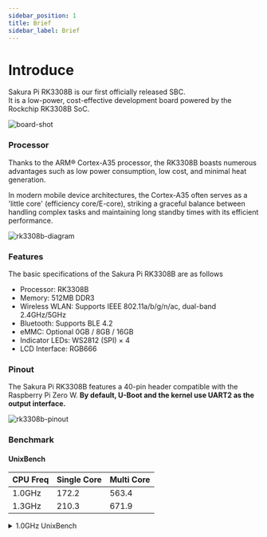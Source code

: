 ```yaml
---
sidebar_position: 1
title: Brief
sidebar_label: Brief
---
```


# Introduce

Sakura Pi RK3308B is our first officially released SBC.  
It is a low-power, cost-effective development board powered by the Rockchip RK3308B SoC.

![board-shot](./img/board-shot.webp)

### Processor

Thanks to the ARM® Cortex-A35 processor, the RK3308B boasts numerous advantages such as low power consumption, low cost, and minimal heat generation.

In modern mobile device architectures, the Cortex-A35 often serves as a 'little core' (efficiency core/E-core), striking a graceful balance between handling complex tasks and maintaining long standby times with its efficient performance.

![rk3308b-diagram](./img/rk3308b-diagram.jpg)

### Features
The basic specifications of the Sakura Pi RK3308B are as follows
- Processor: RK3308B
- Memory: 512MB DDR3
- Wireless WLAN: Supports IEEE 802.11a/b/g/n/ac, dual-band 2.4GHz/5GHz
- Bluetooth: Supports BLE 4.2
- eMMC: Optional 0GB / 8GB / 16GB
- Indicator LEDs: WS2812 (SPI) × 4
- LCD Interface: RGB666

### Pinout

The Sakura Pi RK3308B features a 40-pin header compatible with the Raspberry Pi Zero W.
**By default, U-Boot and the kernel use UART2 as the output interface.**

![rk3308b-pinout](./img/board-pinout.svg)

### Benchmark

#### UnixBench

|CPU Freq|Single Core|Multi Core|
|--|--|--|
|1.0GHz|172.2|563.4|
|1.3GHz|210.3|671.9|

<details>
  <summary>1.0GHz UnixBench</summary>
  ```
  ========================================================================
   BYTE UNIX Benchmarks (Version 5.1.3)

   System: sakurapi-rk3308b: GNU/Linux
   OS: GNU/Linux -- 6.12.23-current-rockchip64 -- #2 SMP PREEMPT Thu Apr 10 20:39:41 HKT 2025
   Machine: aarch64 (unknown)
   Language: en_US.utf8 (charmap="UTF-8", collate="UTF-8")
   CPU 0: ARM Cortex-A35 (48.0 bogomips)
          CPU Features: fp asimd evtstrm aes pmull sha1 sha2 crc32 cpuid
   CPU 1: ARM Cortex-A35 (48.0 bogomips)
          CPU Features: fp asimd evtstrm aes pmull sha1 sha2 crc32 cpuid
   CPU 2: ARM Cortex-A35 (48.0 bogomips)
          CPU Features: fp asimd evtstrm aes pmull sha1 sha2 crc32 cpuid
   CPU 3: ARM Cortex-A35 (48.0 bogomips)
          CPU Features: fp asimd evtstrm aes pmull sha1 sha2 crc32 cpuid
   19:08:56 up 56 min,  1 user,  load average: 0.73, 0.73, 0.42; runlevel 2025-04-11

------------------------------------------------------------------------
Benchmark Run: Fri Apr 11 2025 19:08:56 - 19:37:02
4 CPUs in system; running 1 parallel copy of tests

Dhrystone 2 using register variables        4390531.8 lps   (10.0 s, 7 samples)
Double-Precision Whetstone                     1204.4 MWIPS (10.0 s, 7 samples)
Execl Throughput                                288.4 lps   (29.9 s, 2 samples)
File Copy 1024 bufsize 2000 maxblocks         93939.0 KBps  (30.0 s, 2 samples)
File Copy 256 bufsize 500 maxblocks           27259.1 KBps  (30.0 s, 2 samples)
File Copy 4096 bufsize 8000 maxblocks        244850.1 KBps  (30.0 s, 2 samples)
Pipe Throughput                              221670.8 lps   (10.0 s, 7 samples)
Pipe-based Context Switching                  17347.5 lps   (10.0 s, 7 samples)
Process Creation                                543.1 lps   (30.0 s, 2 samples)
Shell Scripts (1 concurrent)                    952.2 lpm   (60.0 s, 2 samples)
Shell Scripts (8 concurrent)                    290.6 lpm   (60.1 s, 2 samples)
System Call Overhead                         307830.4 lps   (10.0 s, 7 samples)

System Benchmarks Index Values               BASELINE       RESULT    INDEX
Dhrystone 2 using register variables         116700.0    4390531.8    376.2
Double-Precision Whetstone                       55.0       1204.4    219.0
Execl Throughput                                 43.0        288.4     67.1
File Copy 1024 bufsize 2000 maxblocks          3960.0      93939.0    237.2
File Copy 256 bufsize 500 maxblocks            1655.0      27259.1    164.7
File Copy 4096 bufsize 8000 maxblocks          5800.0     244850.1    422.2
Pipe Throughput                               12440.0     221670.8    178.2
Pipe-based Context Switching                   4000.0      17347.5     43.4
Process Creation                                126.0        543.1     43.1
Shell Scripts (1 concurrent)                     42.4        952.2    224.6
Shell Scripts (8 concurrent)                      6.0        290.6    484.4
System Call Overhead                          15000.0     307830.4    205.2
                                                                   ========
System Benchmarks Index Score                                         172.2

------------------------------------------------------------------------
Benchmark Run: Fri Apr 11 2025 19:37:02 - 20:05:16
4 CPUs in system; running 4 parallel copies of tests

Dhrystone 2 using register variables       17375717.0 lps   (10.0 s, 7 samples)
Double-Precision Whetstone                     4755.7 MWIPS (10.0 s, 7 samples)
Execl Throughput                                893.7 lps   (30.0 s, 2 samples)
File Copy 1024 bufsize 2000 maxblocks        350019.2 KBps  (30.0 s, 2 samples)
File Copy 256 bufsize 500 maxblocks          106703.9 KBps  (30.0 s, 2 samples)
File Copy 4096 bufsize 8000 maxblocks        610322.2 KBps  (30.0 s, 2 samples)
Pipe Throughput                              877759.9 lps   (10.0 s, 7 samples)
Pipe-based Context Switching                 113403.0 lps   (10.0 s, 7 samples)
Process Creation                               1898.4 lps   (30.0 s, 2 samples)
Shell Scripts (1 concurrent)                   2244.3 lpm   (60.1 s, 2 samples)
Shell Scripts (8 concurrent)                    296.1 lpm   (60.6 s, 2 samples)
System Call Overhead                        1215141.6 lps   (10.0 s, 7 samples)

System Benchmarks Index Values               BASELINE       RESULT    INDEX
Dhrystone 2 using register variables         116700.0   17375717.0   1488.9
Double-Precision Whetstone                       55.0       4755.7    864.7
Execl Throughput                                 43.0        893.7    207.8
File Copy 1024 bufsize 2000 maxblocks          3960.0     350019.2    883.9
File Copy 256 bufsize 500 maxblocks            1655.0     106703.9    644.7
File Copy 4096 bufsize 8000 maxblocks          5800.0     610322.2   1052.3
Pipe Throughput                               12440.0     877759.9    705.6
Pipe-based Context Switching                   4000.0     113403.0    283.5
Process Creation                                126.0       1898.4    150.7
Shell Scripts (1 concurrent)                     42.4       2244.3    529.3
Shell Scripts (8 concurrent)                      6.0        296.1    493.4
System Call Overhead                          15000.0    1215141.6    810.1
                                                                   ========
System Benchmarks Index Score                                         563.4
```
</details>

<details>
  <summary>1.3GHz UnixBench</summary>
  ```
========================================================================
   BYTE UNIX Benchmarks (Version 5.1.3)

   System: sakurapi-rk3308b: GNU/Linux
   OS: GNU/Linux -- 6.12.23-current-rockchip64 -- #2 SMP PREEMPT Thu Apr 10 20:39:41 HKT 2025
   Machine: aarch64 (unknown)
   Language: en_US.utf8 (charmap="UTF-8", collate="UTF-8")
   CPU 0: ARM Cortex-A35 (48.0 bogomips)
          CPU Features: fp asimd evtstrm aes pmull sha1 sha2 crc32 cpuid
   CPU 1: ARM Cortex-A35 (48.0 bogomips)
          CPU Features: fp asimd evtstrm aes pmull sha1 sha2 crc32 cpuid
   CPU 2: ARM Cortex-A35 (48.0 bogomips)
          CPU Features: fp asimd evtstrm aes pmull sha1 sha2 crc32 cpuid
   CPU 3: ARM Cortex-A35 (48.0 bogomips)
          CPU Features: fp asimd evtstrm aes pmull sha1 sha2 crc32 cpuid
   05:51:01 up 3 min,  1 user,  load average: 0.36, 0.21, 0.10; runlevel 2025-04-12

------------------------------------------------------------------------
Benchmark Run: Sat Apr 12 2025 05:51:01 - 06:19:05
4 CPUs in system; running 1 parallel copy of tests

Dhrystone 2 using register variables        5640815.9 lps   (10.0 s, 7 samples)
Double-Precision Whetstone                     1548.9 MWIPS (10.1 s, 7 samples)
Execl Throughput                                333.2 lps   (29.9 s, 2 samples)
File Copy 1024 bufsize 2000 maxblocks        116631.1 KBps  (30.0 s, 2 samples)
File Copy 256 bufsize 500 maxblocks           34717.5 KBps  (30.0 s, 2 samples)
File Copy 4096 bufsize 8000 maxblocks        283747.8 KBps  (30.0 s, 2 samples)
Pipe Throughput                              286177.6 lps   (10.0 s, 7 samples)
Pipe-based Context Switching                  22383.8 lps   (10.0 s, 7 samples)
Process Creation                                612.4 lps   (30.0 s, 2 samples)
Shell Scripts (1 concurrent)                   1111.3 lpm   (60.0 s, 2 samples)
Shell Scripts (8 concurrent)                    325.8 lpm   (60.1 s, 2 samples)
System Call Overhead                         395002.8 lps   (10.0 s, 7 samples)

System Benchmarks Index Values               BASELINE       RESULT    INDEX
Dhrystone 2 using register variables         116700.0    5640815.9    483.4
Double-Precision Whetstone                       55.0       1548.9    281.6
Execl Throughput                                 43.0        333.2     77.5
File Copy 1024 bufsize 2000 maxblocks          3960.0     116631.1    294.5
File Copy 256 bufsize 500 maxblocks            1655.0      34717.5    209.8
File Copy 4096 bufsize 8000 maxblocks          5800.0     283747.8    489.2
Pipe Throughput                               12440.0     286177.6    230.0
Pipe-based Context Switching                   4000.0      22383.8     56.0
Process Creation                                126.0        612.4     48.6
Shell Scripts (1 concurrent)                     42.4       1111.3    262.1
Shell Scripts (8 concurrent)                      6.0        325.8    543.1
System Call Overhead                          15000.0     395002.8    263.3
                                                                   ========
System Benchmarks Index Score                                         210.3

------------------------------------------------------------------------
Benchmark Run: Sat Apr 12 2025 06:19:05 - 06:47:14
4 CPUs in system; running 4 parallel copies of tests

Dhrystone 2 using register variables       22403396.8 lps   (10.0 s, 7 samples)
Double-Precision Whetstone                     6128.9 MWIPS (10.1 s, 7 samples)
Execl Throughput                                977.2 lps   (29.9 s, 2 samples)
File Copy 1024 bufsize 2000 maxblocks        419419.9 KBps  (30.0 s, 2 samples)
File Copy 256 bufsize 500 maxblocks          136432.9 KBps  (30.0 s, 2 samples)
File Copy 4096 bufsize 8000 maxblocks        638890.6 KBps  (30.0 s, 2 samples)
Pipe Throughput                             1134168.3 lps   (10.0 s, 7 samples)
Pipe-based Context Switching                 145101.5 lps   (10.0 s, 7 samples)
Process Creation                               2031.2 lps   (30.0 s, 2 samples)
Shell Scripts (1 concurrent)                   2503.7 lpm   (60.1 s, 2 samples)
Shell Scripts (8 concurrent)                    330.8 lpm   (60.5 s, 2 samples)
System Call Overhead                        1565701.4 lps   (10.0 s, 7 samples)

System Benchmarks Index Values               BASELINE       RESULT    INDEX
Dhrystone 2 using register variables         116700.0   22403396.8   1919.7
Double-Precision Whetstone                       55.0       6128.9   1114.3
Execl Throughput                                 43.0        977.2    227.3
File Copy 1024 bufsize 2000 maxblocks          3960.0     419419.9   1059.1
File Copy 256 bufsize 500 maxblocks            1655.0     136432.9    824.4
File Copy 4096 bufsize 8000 maxblocks          5800.0     638890.6   1101.5
Pipe Throughput                               12440.0    1134168.3    911.7
Pipe-based Context Switching                   4000.0     145101.5    362.8
Process Creation                                126.0       2031.2    161.2
Shell Scripts (1 concurrent)                     42.4       2503.7    590.5
Shell Scripts (8 concurrent)                      6.0        330.8    551.3
System Call Overhead                          15000.0    1565701.4   1043.8
                                                                   ========
System Benchmarks Index Score                                         671.9
  ```
</details>

#### LLVMPipe GLSL
:::info
GitHub Repository **[astefanutti/kms-glsl](https://github.com/astefanutti/kms-glsl)**  

kms-glsl can rendering glsl shaders via GPU，but RK3308B doesn't has a GPU hardware
thus causes Linux forces use LLVMPipe to render it.
:::
We use LLVMPipe to render glsl shaders, conducting stress tests at a CPU frequency of 1.3GHz. Without any additional cooling, the junction temperature reaches around 140 degrees Celsius.

![rk3308b-stress-test](./img/stress-test.jpg)
